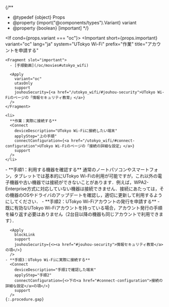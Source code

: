 
{/**
  * @typedef {object} Props
  * @property {import("@components/types").Variant} variant
  * @property {boolean} [important]
  */}

<If cond={props.variant === "oc"}>
  <Important
    short={props.important}
    variant="oc"
    lang="ja"
    system="UTokyo Wi-Fi"
    prefix="作業"
    title="アカウントを申請する"
  >
    <Fragment slot="important">
      - [手順動画](/oc/movies#utokyo_wifi)

      <Apply
        variant="oc"
        utasOnly
        support
        jouhouSecurity={<a href="/utokyo_wifi/#jouhou-security">UTokyo Wi-Fiのページの「情報セキュリティ教育」</a>}
      />
    </Fragment>

    <li>
      **作業：実際に接続する**
      <Connect
        deviceDescription="UTokyo Wi-Fiに接続したい端末"
        applyStep="上の手順"
        connectConfiguration={<a href="/utokyo_wifi/#connect-configuration">UTokyo Wi-Fiのページの「接続の詳細な設定」</a>}
        support
      />
    </li>
  </Important>
  <Fragment slot="else">
    - **手順1：利用する機器を確認する**  
      通常のノートパソコンやスマートフォン，タブレットでは基本的にUTokyo Wi-Fiの利用が可能ですが，これ以外の電子機器や古い機器では接続ができないことがあります．例えば，WPA2-Enterprise方式に対応していない機器は接続できません．接続にあたっては，その機器のOSやドライバのアップデートを確認し，適切に更新して利用するようにしてください．
    - **手順2：UTokyo Wi-Fiアカウントの発行を申請する**
      - 既に有効なUTokyo Wi-Fiアカウントを持っている場合，アカウント発行の手順を繰り返す必要はありません（2台目以降の機器も同じアカウントで利用できます）．

      <Apply
        blockLink
        support
        jouhouSecurity={<><a href="#jouhou-security">情報セキュリティ教育</a>の項</>}
      />
    - **手順3：UTokyo Wi-Fiに実際に接続する**
      <Connect
        deviceDescription="手順1で確認した端末"
        applyStep="手順2"
        connectConfiguration={<>下の<a href="#connect-configuration">接続の詳細な設定</a>の項</>}
        support
      />
    {:.procedure.gap}
  </Fragment>
</If>
